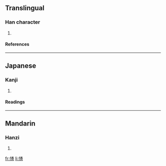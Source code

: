 ==Translingual==
===Han character===
{{Han char|rn=61|rad=心|as=09|sn=12|four=|canj=心弓月尸 (PNBS)}}
# {{defn|Han|sort=心09}}
====References====
{{Han ref|kx=0394.290|dkj=10927|dj=0731.040|hdz=42332.100|uh=6111|ud=24849}}
----
==Japanese==
===Kanji===
{{ja-kanji|grade=|rs=心09}}
# {{defn|Japanese}} 
====Readings====
{{ja-readings|on=[[よう]] (yō), [[ゆ]] (yu)|kun=[[みつる]] (mitsuru), [[いかる]] (ikaru)}}
----
==Mandarin==
===Hanzi===
{{cmn-hanzi|pin=[[yǒng]] ([[yong3]])|wg=yung<sup>3</sup>}}
# {{defn|Mandarin}}

[[fr:愑]]
[[li:愑]]